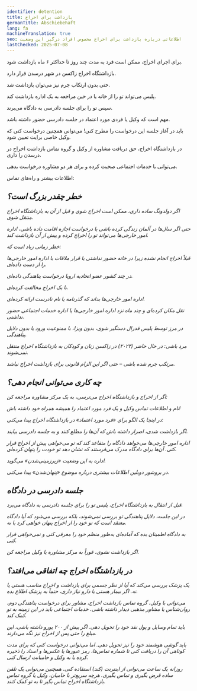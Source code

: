 ```yaml
---
identifier: detention
title: بازداشت برای اخراج
germanTitle: Abschiebehaft
lang: fa
machineTranslation: true
seo: اطلاعاتی درباره بازداشت برای اخراج مخصوص افراد درگیر این وضعیت
lastChecked: 2025-07-08
---
```


برای اجرای اخراج، ممکن است فرد به مدت چند روز تا حداکثر ۶ ماه بازداشت شود.

بازداشتگاه اخراج زاکسن در شهر درسدن قرار دارد.

حتی بدون ارتکاب جرم نیز می‌توان بازداشت شد.

پلیس می‌تواند تو را از خانه یا در حین مراجعه به یک اداره بازداشت کند.

سپس تو را برای جلسه دادرسی به دادگاه می‌برند.

مهم است که وکیل یا فردی مورد اعتماد در جلسه دادرسی حضور داشته باشد.

باید در آغاز جلسه این درخواست را مطرح کنی! می‌توانی همچنین درخواست کنی که وکیل خاصی برایت تعیین شود.

در بازداشتگاه اخراج، حق دریافت مشاوره از وکیل و گروه تماس بازداشت اخراج در درسدن را داری.

می‌توانی با خدمات اجتماعی صحبت کرده و برای هر دو مشاوره درخواست بدهی.

اطلاعات بیشتر و راه‌های تماس:

<Address identifier="abschiebehaftkontaktgruppe" />

## خطر چقدر بزرگ است؟

اگر دولدونگ ساده داری، ممکن است اخراج شوی و قبل از آن به بازداشتگاه اخراج منتقل شوی.

حتی اگر سال‌ها در آلمان زندگی کرده باشی یا درخواست اجازه اقامت داده باشی، اداره امور خارجی‌ها می‌تواند تو را اخراج کرده و پیش از آن بازداشت کند.

خطر زمانی زیاد است که:

قبلاً اخراج انجام نشده زیرا در خانه حضور نداشتی یا قرار ملاقات با اداره امور خارجی‌ها را از دست داده‌ای.

در چند کشور عضو اتحادیه اروپا درخواست پناهندگی داده‌ای.

با یک اخراج مخالفت کرده‌ای.

اداره امور خارجی‌ها بداند که گذرنامه یا نام نادرست ارائه کرده‌ای.

نقل مکان کرده‌ای و چند ماه نزد اداره امور خارجی‌ها یا اداره خدمات اجتماعی حضور نداشتی.

در مرز توسط پلیس فدرال دستگیر شوی، بدون ویزا، با ممنوعیت ورود یا بدون دلایل پناهندگی.

مرد باشی: در حال حاضر (۲۰۲۴) در زاکسن زنان و کودکان به بازداشتگاه اخراج منتقل نمی‌شوند.

مرتکب جرم شده باشی – حتی اگر این الزام قانونی برای بازداشت اخراج نباشد.

## چه کاری می‌توانی انجام دهی؟

اگر از اخراج و بازداشتگاه اخراج می‌ترسی، به یک مرکز مشاوره مراجعه کن:

<Block identifier="counseling_addresses" />

نام و اطلاعات تماس وکیل و یک فرد مورد اعتماد را همیشه همراه خود داشته باش!

در اینجا یک الگو برای «فرد مورد اعتماد» در بازداشتگاه اخراج پیدا می‌کنی:

<InternalShortLink identifier="forms" />

اگر بازداشت شدی، اصرار داشته باش که آن‌ها را مطلع کنند و به جلسه دادرسی بیایند.

اداره امور خارجی‌ها می‌خواهد دادگاه را متقاعد کند که تو می‌خواهی پیش از اخراج فرار کنی. آن‌ها برای دادگاه مدرک می‌فرستند که نشان دهد تو خودت را پنهان کرده‌ای.

اداره به این وضعیت «زیرزمینی‌شدن» می‌گوید.

در بروشور <InternalShortLink identifier="dublin">دوبلین</InternalShortLink> اطلاعات بیشتری درباره موضوع «پنهان‌شدن» پیدا می‌کنی.

## جلسه دادرسی در دادگاه

قبل از انتقال به بازداشتگاه اخراج، پلیس تو را برای جلسه دادرسی به دادگاه می‌برد.

در این جلسه، دلایل پناهندگی تو بررسی نمی‌شوند، بلکه بررسی می‌شود که آیا دادگاه معتقد است که تو خود را از اخراج پنهان خواهی کرد یا نه.

به دادگاه اطمینان بده که آماده‌ای به‌طور منظم خود را معرفی کنی و نمی‌خواهی فرار کنی.

اگر بازداشت نشوی، فوراً به مرکز مشاوره یا وکیل مراجعه کن.

## در بازداشتگاه اخراج چه اتفاقی می‌افتد؟

یک پزشک بررسی می‌کند که آیا از نظر جسمی برای بازداشت و اخراج مناسب هستی یا نه. اگر بیمار هستی یا دارو نیاز داری، حتماً به پزشک اطلاع بده.

می‌توانی با وکیل، گروه تماس بازداشت اخراج، مشاور برای درخواست پناهندگی دوم، روان‌شناس یا مشاور مذهبی دیدار داشته باشی. خدمات اجتماعی باید در این زمینه به تو کمک کند.

باید تمام وسایل و پول نقد خود را تحویل دهی. اگر بیش از ۲۰۰ یورو داشته باشی، این مبلغ را حتی پس از اخراج نیز نگه می‌دارند.

باید گوشی هوشمند خود را نیز تحویل دهی. اما می‌توانی درخواست کنی که برای مدت کوتاهی آن را دریافت کنی تا شماره تماس‌ها، رمز عبورها یا عکس‌ها و اسناد را ذخیره کرده یا به وکیل و حامیانت ارسال کنی.

روزانه یک ساعت می‌توانی از اینترنت (کند) استفاده کنی. همچنین می‌توانی یک تلفن ساده قرض بگیری و تماس بگیری. هرچه سریع‌تر با حامیان، وکیل یا گروه تماس بازداشتگاه اخراج تماس بگیر تا به تو کمک کنند.
